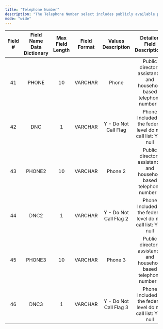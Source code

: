 ```yaml
---
title: "Telephone Number"
description: "The Telephone Number select includes publicly available phones with up to three telephone numbers available for a given record. All telephone numbers are processed for DNC compliance with flags available, but telemarketers are encouraged to perform additional processing prior to a telemarketing campaign. A SAN number is required to output DNC flagged telephone numbers on an order. "
mode: "wide"
---
```


| **Field #** | **Field Name Data Dictionary** | **Max Field Length** | **Field Format** | **Values Description** | **Detailed Field Descriptions**                                    |
| :---------: | :----------------------------: | :------------------: | :--------------: | :--------------------: | :----------------------------------------------------------------: |
| 41          | PHONE                          | 10                   | VARCHAR          | Phone                  | Public directory assistance and household based telephone number 1 |
| 42          | DNC                            | 1                    | VARCHAR          | Y - Do Not Call Flag   | Phone Included in the federal level do not call list: Y or null    |
| 43          | PHONE2                         | 10                   | VARCHAR          | Phone 2                | Public directory assistance and household based telephone number 2 |
| 44          | DNC2                           | 1                    | VARCHAR          | Y - Do Not Call Flag 2 | Phone Included in the federal level do not call list: Y or null    |
| 45          | PHONE3                         | 10                   | VARCHAR          | Phone 3                | Public directory assistance and household based telephone number 3 |
| 46          | DNC3                           | 1                    | VARCHAR          | Y - Do Not Call Flag 3 | Phone Included in the federal level do not call list: Y or null    |